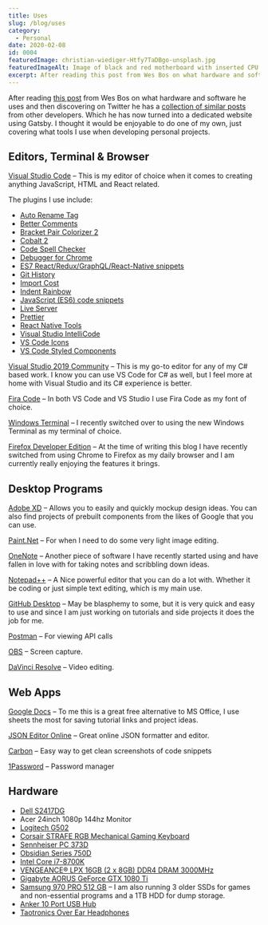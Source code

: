 ```yaml
---
title: Uses
slug: /blog/uses
category:
  - Personal
date: 2020-02-08
id: 0004
featuredImage: christian-wiediger-Htfy7TaDBgo-unsplash.jpg
featuredImageAlt: Image of black and red motherboard with inserted CPU
excerpt: After reading this post from Wes Bos on what hardware and software he uses and then discovering on Twitter he has...
---
```


After reading [this post](https://wesbos.com/uses/) from Wes Bos on what hardware and software he uses and then discovering on Twitter he has a [collection of similar posts](https://uses.tech/) from other developers. Which he has now turned into a dedicated website using Gatsby. I thought it would be enjoyable to do one of my own, just covering what tools I use when developing personal projects.

## Editors, Terminal & Browser

[Visual Studio Code](https://code.visualstudio.com/) – This is my editor of choice when it comes to creating anything JavaScript, HTML and React related.

The plugins I use include:

- [Auto Rename Tag](https://marketplace.visualstudio.com/items?itemName=formulahendry.auto-rename-tag)
- [Better Comments](https://marketplace.visualstudio.com/items?itemName=aaron-bond.better-comments)
- [Bracket Pair Colorizer 2](https://marketplace.visualstudio.com/items?itemName=CoenraadS.bracket-pair-colorizer-2)
- [Cobalt 2](https://marketplace.visualstudio.com/items?itemName=wesbos.theme-cobalt2)
- [Code Spell Checker](https://marketplace.visualstudio.com/items?itemName=streetsidesoftware.code-spell-checker)
- [Debugger for Chrome](https://marketplace.visualstudio.com/items?itemName=msjsdiag.debugger-for-chrome)
- [ES7 React/Redux/GraphQL/React-Native snippets](https://marketplace.visualstudio.com/items?itemName=dsznajder.es7-react-js-snippets)
- [Git History](https://marketplace.visualstudio.com/items?itemName=donjayamanne.githistory)
- [Import Cost](https://marketplace.visualstudio.com/items?itemName=wix.vscode-import-cost)
- [Indent Rainbow](https://marketplace.visualstudio.com/items?itemName=oderwat.indent-rainbow)
- [JavaScript (ES6) code snippets](https://marketplace.visualstudio.com/items?itemName=xabikos.JavaScriptSnippets)
- [Live Server](https://marketplace.visualstudio.com/items?itemName=ritwickdey.LiveServer)
- [Prettier](https://marketplace.visualstudio.com/items?itemName=esbenp.prettier-vscode)
- [React Native Tools](https://marketplace.visualstudio.com/items?itemName=msjsdiag.vscode-react-native)
- [Visual Studio IntelliCode](https://marketplace.visualstudio.com/items?itemName=VisualStudioExptTeam.vscodeintellicode)
- [VS Code Icons](https://marketplace.visualstudio.com/items?itemName=vscode-icons-team.vscode-icons)
- [VS Code Styled Components](https://marketplace.visualstudio.com/items?itemName=jpoissonnier.vscode-styled-components)

[Visual Studio 2019 Community](https://visualstudio.microsoft.com/vs/preview/) – This is my go-to editor for any of my C# based work. I know you can use VS Code for C# as well, but I feel more at home with Visual Studio and its C# experience is better.

[Fira Code](https://www.github.com/tonsky/FiraCode) – In both VS Code and VS Studio I use Fira Code as my font of choice.

[Windows Terminal](https://www.microsoft.com/en-us/p/windows-terminal-preview/9n0dx20hk701?activetab=pivot:overviewtab) – I recently switched over to using the new Windows Terminal as my terminal of choice.

[Firefox Developer Edition](https://www.mozilla.org/en-GB/firefox/developer/) – At the time of writing this blog I have recently switched from using Chrome to Firefox as my daily browser and I am currently really enjoying the features it brings.

## Desktop Programs

[Adobe XD](https://www.adobe.com/uk/products/xd.html) – Allows you to easily and quickly mockup design ideas. You can also find projects of prebuilt components from the likes of Google that you can use.

[Paint.Net](https://www.getpaint.net/) – For when I need to do some very light image editing.

[OneNote](https://www.microsoft.com/en-gb/microsoft-365/onenote/digital-note-taking-app) – Another piece of software I have recently started using and have fallen in love with for taking notes and scribbling down ideas.

[Notepad++](https://notepad-plus-plus.org/) – A Nice powerful editor that you can do a lot with. Whether it be coding or just simple text editing, which is my main use.

[GitHub Desktop](https://desktop.github.com/) – May be blasphemy to some, but it is very quick and easy to use and since I am just working on tutorials and side projects it does the job for me.

[Postman](https://www.postman.com/) – For viewing API calls

[OBS](https://obsproject.com/) – Screen capture.

[DaVinci Resolve](https://www.blackmagicdesign.com/uk/products/davinciresolve/) – Video editing.

## Web Apps

[Google Docs](https://www.google.co.uk/docs/about/) – To me this is a great free alternative to MS Office, I use sheets the most for saving tutorial links and project ideas.

[JSON Editor Online](https://jsoneditoronline.org/) – Great online JSON formatter and editor.

[Carbon](https://carbon.now.sh/) – Easy way to get clean screenshots of code snippets

[1Password](https://1password.com/) – Password manager

## Hardware

- [Dell S2417DG](https://www.dell.com/yu/business/p/dell-s2417dg-monitor/pd)
- Acer 24inch 1080p 144hz Monitor
- [Logitech G502](https://www.logitechg.com/en-gb/products/gaming-mice/g502-hero-gaming-mouse.910-005471.html)
- [Corsair STRAFE RGB Mechanical Gaming Keyboard](https://www.corsair.com/uk/en/Categories/Products/Gaming-Keyboards/Mechanical-Gaming-Keyboards/K70-LUX-Mechanical-Gaming-Keyboard-%E2%80%94-Red-LED-%E2%80%94-CHERRY%C2%AE-MX-Brown-%28UK%29/p/CH-9101022-UK)
- [Sennheiser PC 373D](https://www.amazon.co.uk/Sennheiser-Surround-Sound-Gaming-Headset/dp/B01IBORI2O)
- [Obsidian Series 750D](https://www.corsair.com/uk/en/Categories/Products/Cases/Obsidian-Series%E2%84%A2-750D-Full-Tower-ATX-Case/p/CC-9011035-WW)
- [Intel Core i7-8700K](https://www.amazon.co.uk/Intel-BX80684I78700K-Core-i7-8700K-Processor/dp/B07598VZR8)
- [VENGEANCE® LPX 16GB (2 x 8GB) DDR4 DRAM 3000MHz](https://www.corsair.com/uk/en/Categories/Products/Memory/VENGEANCE%C2%AE-LPX-16GB-%282-x-8GB%29-DDR4-DRAM-3000MHz-C16-Memory-Kit---Black/p/CMK16GX4M2D3000C16)
- [Gigabyte AORUS GeForce GTX 1080 Ti](https://www.amazon.co.uk/Gigabyte-NVIDIA-GeForce-Express-Graphics/dp/B06XXC4J6T)
- [Samsung 970 PRO 512 GB](https://www.amazon.co.uk/Samsung-V-NAND-Express-Solid-State/dp/B07CJ3RVP3/ref=sr_1_3?keywords=samsung+m.2&qid=1555768323&s=gateway&sr=8-3) – I am also running 3 older SSDs for games and non-essential programs and a 1TB HDD for dump storage.
- [Anker 10 Port USB Hub](https://www.amazon.co.uk/Anker-PowerIQ-Charging-Macbook-Surface-7-Ports-3/dp/B00VE4UJD4/ref=sr_1_4?crid=W6NJA4MG0KCX&keywords=anker+usb+hub&qid=1582930023&sprefix=anker+us%2Caps%2C166&sr=8-4)
- [Taotronics Over Ear Headphones](https://www.amazon.co.uk/gp/product/B075CH8FBG/ref=ppx_yo_dt_b_search_asin_title?ie=UTF8&psc=1)
